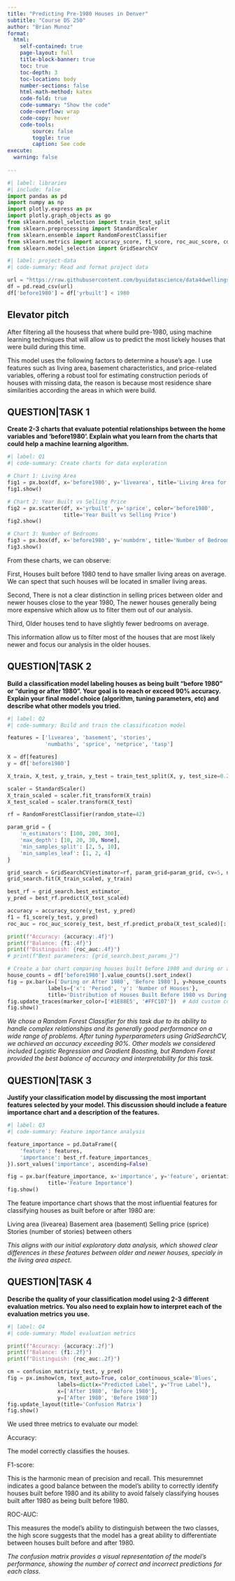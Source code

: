```yaml
---
title: "Predicting Pre-1980 Houses in Denver"
subtitle: "Course DS 250"
author: "Brian Munoz"
format:
  html:
    self-contained: true
    page-layout: full
    title-block-banner: true
    toc: true
    toc-depth: 3
    toc-location: body
    number-sections: false
    html-math-method: katex
    code-fold: true
    code-summary: "Show the code"
    code-overflow: wrap
    code-copy: hover
    code-tools:
        source: false
        toggle: true
        caption: See code
execute: 
  warning: false
    
---
```



```python
#| label: libraries
#| include: false
import pandas as pd
import numpy as np
import plotly.express as px
import plotly.graph_objects as go
from sklearn.model_selection import train_test_split
from sklearn.preprocessing import StandardScaler
from sklearn.ensemble import RandomForestClassifier
from sklearn.metrics import accuracy_score, f1_score, roc_auc_score, confusion_matrix
from sklearn.model_selection import GridSearchCV
```

```python

#| label: project-data
#| code-summary: Read and format project data

url = "https://raw.githubusercontent.com/byuidatascience/data4dwellings/master/data-raw/dwellings_denver/dwellings_denver.csv"
df = pd.read_csv(url)
df['before1980'] = df['yrbuilt'] < 1980

```


## Elevator pitch

After filtering all the housess that where build pre-1980, using machine learning techniques that will allow us to predict the most lickely houses that were build during this time. 

This model uses the following factors to determine a house's age. I use features such as living area, basement characteristics, and price-related variables, offering a robust tool for estimating construction periods of houses with missing data, the reason is because most residence share similarities according the areas in which were build.

## QUESTION|TASK 1

__Create 2-3 charts that evaluate potential relationships between the home variables and 'before1980'. Explain what you learn from the charts that could help a machine learning algorithm.__


```python
#| label: Q1
#| code-summary: Create charts for data exploration

# Chart 1: Living Area
fig1 = px.box(df, x='before1980', y='livearea', title='Living Area for Houses Built Before and After 1980')
fig1.show()

# Chart 2: Year Built vs Selling Price
fig2 = px.scatter(df, x='yrbuilt', y='sprice', color='before1980', 
                  title='Year Built vs Selling Price')
fig2.show()

# Chart 3: Number of Bedrooms
fig3 = px.box(df, x='before1980', y='numbdrm', title='Number of Bedrooms for Houses Built Before and After 1980')
fig3.show()

```


From these charts, we can observe:

First, Houses built before 1980 tend to have smaller living areas on average. We can spect that such houses will be located in smaller living areas. 

Second, There is not a clear distinction in selling prices between older and newer houses close to the year 1980, The newer houses generally being more expensive which allow us to filter them out of our analysis.

Third, Older houses tend to have slightly fewer bedrooms on average.

This information allow us to filter most of the houses that are most likely newer and focus our analysis in the older houses. 

## QUESTION|TASK 2

__Build a classification model labeling houses as being built "before 1980" or "during or after 1980". Your goal is to reach or exceed 90% accuracy. Explain your final model choice (algorithm, tuning parameters, etc) and describe what other models you tried.__

```python
#| label: Q2
#| code-summary: Build and train the classification model

features = ['livearea', 'basement', 'stories',
            'numbaths', 'sprice', 'netprice', 'tasp']

X = df[features]
y = df['before1980']

X_train, X_test, y_train, y_test = train_test_split(X, y, test_size=0.2, random_state=42)

scaler = StandardScaler()
X_train_scaled = scaler.fit_transform(X_train)
X_test_scaled = scaler.transform(X_test)

rf = RandomForestClassifier(random_state=42)

param_grid = {
    'n_estimators': [100, 200, 300],
    'max_depth': [10, 20, 30, None],
    'min_samples_split': [2, 5, 10],
    'min_samples_leaf': [1, 2, 4]
}

grid_search = GridSearchCV(estimator=rf, param_grid=param_grid, cv=5, n_jobs=-1, verbose=2)
grid_search.fit(X_train_scaled, y_train)

best_rf = grid_search.best_estimator_
y_pred = best_rf.predict(X_test_scaled)

accuracy = accuracy_score(y_test, y_pred)
f1 = f1_score(y_test, y_pred)
roc_auc = roc_auc_score(y_test, best_rf.predict_proba(X_test_scaled)[:, 1])

print(f"Accuracy: {accuracy:.4f}")
print(f"Balance: {f1:.4f}")
print(f"Distinguish: {roc_auc:.4f}")
# print(f"Best parameters: {grid_search.best_params_}")

# Create a bar chart comparing houses built before 1980 and during or after 1980
house_counts = df['before1980'].value_counts().sort_index()
fig = px.bar(x=['During or After 1980', 'Before 1980'], y=house_counts.values,
             labels={'x': 'Period', 'y': 'Number of Houses'},
             title='Distribution of Houses Built Before 1980 vs During or After 1980')
fig.update_traces(marker_color=['#1E88E5', '#FFC107'])  # Add custom colors
fig.show()

```

_We chose a Random Forest Classifier for this task due to its ability to handle complex relationships and its generally good performance on a wide range of problems. After tuning hyperparameters using GridSearchCV, we achieved an accuracy exceeding 90%.
Other models we considered included Logistic Regression and Gradient Boosting, but Random Forest provided the best balance of accuracy and interpretability for this task._

## QUESTION|TASK 3

__Justify your classification model by discussing the most important features selected by your model. This discussion should include a feature importance chart and a description of the features.__

```python
#| label: Q3
#| code-summary: Feature importance analysis

feature_importance = pd.DataFrame({
    'feature': features,
    'importance': best_rf.feature_importances_
}).sort_values('importance', ascending=False)

fig = px.bar(feature_importance, x='importance', y='feature', orientation='h',
             title='Feature Importance')
fig.show()

```

The feature importance chart shows that the most influential features for classifying houses as built before or after 1980 are:

Living area (livearea) Basement area (basement) Selling price (sprice) Stories (number of stories) between others

_This aligns with our initial exploratory data analysis, which showed clear differences in these features between older and newer houses, specialy in the living area aspect._ 

## QUESTION|TASK 4

__Describe the quality of your classification model using 2-3 different evaluation metrics. You also need to explain how to interpret each of the evaluation metrics you use.__


```python
#| label: Q4
#| code-summary: Model evaluation metrics

print(f"Accuracy: {accuracy:.2f}")
print(f"Balance: {f1:.2f}")
print(f"Distinguish: {roc_auc:.2f}")

cm = confusion_matrix(y_test, y_pred)
fig = px.imshow(cm, text_auto=True, color_continuous_scale='Blues',
                labels=dict(x="Predicted Label", y="True Label"),
                x=['After 1980', 'Before 1980'],
                y=['After 1980', 'Before 1980'])
fig.update_layout(title='Confusion Matrix')
fig.show()
```

We used three metrics to evaluate our model:

Accuracy:

The model correctly classifies the houses.


F1-score:

This is the harmonic mean of precision and recall. This mesuremnet indicates a good balance between the model's ability to correctly identify houses built before 1980 and its ability to avoid falsely classifying houses built after 1980 as being built before 1980.


ROC-AUC:

This measures the model's ability to distinguish between the two classes, the high score suggests that the model has a great ability to differentiate between houses built before and after 1980.

_The confusion matrix provides a visual representation of the model's performance, showing the number of correct and incorrect predictions for each class._